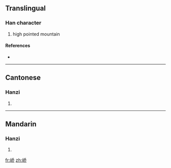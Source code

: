 {{also|嶠}}
==Translingual==

===Han character===
{{Han char|rn=46|rad=山|as=06|sn=9|four=|canj=山竹大中 (UHKL)}}

# high pointed mountain

====References====
* {{Han ref|kx=0311.061|hdz=10770.160|uh=5CE4|ud=23780}}

----

==Cantonese==

===Hanzi===
{{yue-hanzi|jyut=|y=giu6, kiu4|tra=嶠}}

# {{defn|Cantonese|sort=山06}}

----

==Mandarin==

===Hanzi===
{{cmn-hanzi|tra=嶠|pin=[[jiào]] ([[jiao4]])|wg=chiao<sup>4</sup>}}

# {{defn|Mandarin|sort=山06}}

[[fr:峤]]
[[zh:峤]]